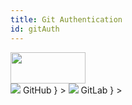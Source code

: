 ```yaml
---
title: Git Authentication
id: gitAuth
---
```



<div
  style={{
    display: "flex",
    justifyContent: "flex-end",
    alignItems: "center",
  }}
>
  <div>
    <img src={config.AWS_LOGO_URL} height="50" width="120" />
  </div>
</div>

<Tabs groupId="git_provider" defaultValue="github" queryString>
    <TabItem
      attributes={{className: styles.github}}
      value="github"
      label={
        <div className="git-tab">
          <img src="https://assets.kubefirst.com/console/github.svg" />
          <span>GitHub</span>
        </div>
      }
    >
      <GitHubTokens />
    </TabItem>
    <TabItem
      value="gitlab"
      attributes={{className: styles.gitlab}}
      label={
        <div className="git-tab">
          <img src="https://assets.kubefirst.com/console/gitlab.svg" />
          <span>GitLab</span>
        </div>
      }
    >
      <GitLabTokens name="GitHub" />
    </TabItem>
</Tabs>
